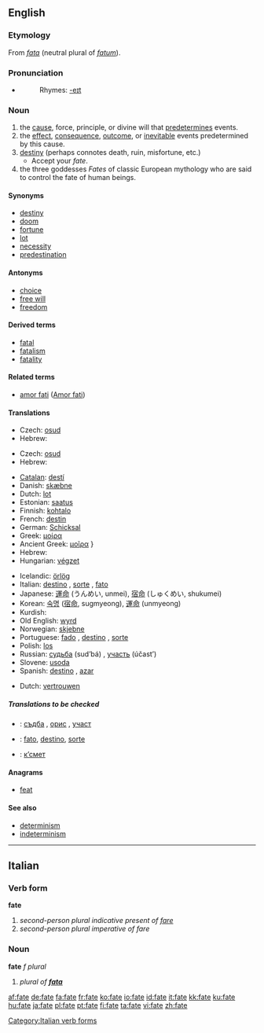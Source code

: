 {{see|Fate|Fates}}
==English==
{{wikipedia}}

===Etymology===
From {{L.}} ''[[fata]]'' (neutral plural of ''[[fatum]]'').

===Pronunciation===
*{{audio|en-us-fate.ogg|Audio (US)}}
*:Rhymes: [[Rhymes:English:-eɪt|-eɪt]]

===Noun===
{{en-noun|s|-}}

# the [[cause]], force, principle, or divine will that [[predetermine]]s events. 
# the [[effect]], [[consequence]], [[outcome]], or [[inevitable]] events predetermined by this cause.    
# [[destiny]] (perhaps connotes death, ruin, misfortune, etc.)
#* Accept your ''fate''.
# the three goddesses ''Fates'' of classic European mythology who are said to control the fate of human beings.

====Synonyms====
*[[destiny]]
*[[doom]] 
*[[fortune]]
*[[lot]]
*[[necessity]]
*[[predestination]]

====Antonyms====
*[[choice]]
*[[free will]]
*[[freedom]]

====Derived terms====
*[[fatal]]
*[[fatalism]]
*[[fatality]]

====Related terms====
*[[amor fati]] ([[w:Amor fati|Amor fati]])

====Translations====
{{trans-top|that which predetermines events}}
*Czech: [[osud]] {{m}}
*Hebrew: {{he-translation|מזל|mazal}} {{m}}
{{trans-mid}}
{{trans-bottom}}

{{trans-top|inevitable events}}
*Czech: [[osud]] {{m}}
*Hebrew: {{he-translation|מזל|mazal}} {{m}}
{{trans-mid}}
{{trans-bottom}}

{{trans-top|destiny}}
*[[Catalan]]: [[destí]] {{m}}
*Danish: [[skæbne]] {{c}}
*Dutch: [[lot]] {{n}}
*Estonian: [[saatus]]
*Finnish: [[kohtalo]]
*French: [[destin]] {{m}}
*German: [[Schicksal]] {{n}}
*Greek: [[μοίρα]] {{f}}
*Ancient Greek: [[μοῖρα]] {{f}}}
*Hebrew: {{he-translation|מזל|mazal}} {{m}}
*Hungarian: [[végzet]]
{{trans-mid}}
*Icelandic: [[örlög]] {{npl}}
*Italian: [[destino]] {{m}}, [[sorte]] {{f}}, [[fato]] {{m}}
*Japanese: [[運命]] (うんめい, unmei), [[宿命]] (しゅくめい, shukumei)
*Korean: [[숙명]] ([[宿]][[命]], sugmyeong), [[運]][[命]] (unmyeong) 
*Kurdish: {{KUchar|[[چاره‌نووس]]}}
*Old English: [[wyrd]] {{g|Old English}}
*Norwegian: [[skjebne]] {{m}}
*Portuguese: [[fado#Portuguese|fado]] {{m}}, [[destino#Portuguese|destino]] {{m}}, [[sorte#Portuguese|sorte]] {{f}}
*Polish: [[los#Polish|los]] {{m}}
*Russian: [[судьба]] (sud’bá) {{f}}, [[участь]] (účast’) {{f}}
*Slovene: [[usoda]] {{f}}
*Spanish: [[destino#Spanish|destino]] {{m}}, [[azar]] {{m}}
{{trans-bottom}}

{{trans-top|confidence}}
*Dutch: [[vertrouwen]] {{n}}
{{trans-mid}}
{{trans-bottom}}

=====Translations to be checked=====
<!--Remove this section once all of the translations below have been moved into
the tables above.-->
{{checktrans}}

*{{ttbc|Bulgarian}}: [[съдба#Bulgarian|съдба]] {{f}}, [[орис#Bulgarian|орис]] {{f}}, [[участ#Bulgarian|участ]] {{f}}
*{{ttbc|Interlingua}}: [[fato]], [[destino#Interlingua|destino]], [[sorte#Interlingua|sorte]]
*{{ttbc|Macedonian}}: [[к’смет]]

====Anagrams====
*[[feat]]

====See also====
*[[determinism]]
*[[indeterminism]]

----

==Italian==

===Verb form===
'''fate'''

# ''second-person plural indicative present of [[fare]]''
# ''second-person plural imperative of fare''

===Noun===
'''fate''' ''f plural''

# ''plural of '''[[fata]]'''''

[[Category:Italian verb forms]]

[[af:fate]]
[[de:fate]]
[[fa:fate]]
[[fr:fate]]
[[ko:fate]]
[[io:fate]]
[[id:fate]]
[[it:fate]]
[[kk:fate]]
[[ku:fate]]
[[hu:fate]]
[[ja:fate]]
[[pl:fate]]
[[pt:fate]]
[[fi:fate]]
[[ta:fate]]
[[vi:fate]]
[[zh:fate]]